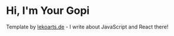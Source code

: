 # Hi, I'm Your Gopi

Template by [lekoarts.de](https://www.lekoarts.de?utm_source=cara&utm_medium=Starter) - I write about JavaScript and React there!
